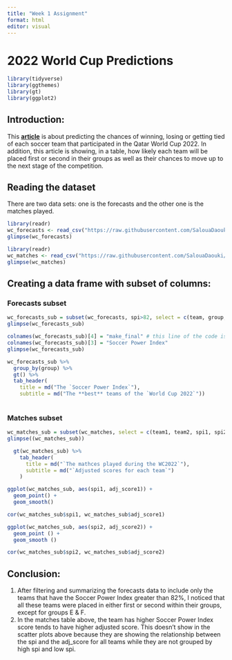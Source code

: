 ```yaml
---
title: "Week 1 Assignment"
format: html
editor: visual
---
```


# 2022 World Cup Predictions

```r
library(tidyverse)
library(ggthemes)
library(gt)
library(ggplot2)
```

## Introduction:

This [**article**](https://fivethirtyeight.com/features/how-our-2022-world-cup-predictions-work/) is about predicting the chances of winning, losing or getting tied of each soccer team that participated in the Qatar World Cup 2022. In addition, this article is showing, in a table, how likely each team will be placed first or second in their groups as well as their chances to move up to the next stage of the competition.

## Reading the dataset

There are two data sets: one is the forecasts and the other one is the matches played.

```r
library(readr)
wc_forecasts <- read_csv("https://raw.githubusercontent.com/SalouaDaouki/Data-607-Week-1-assignment-/main/wc_forecasts.csv")
glimpse(wc_forecasts)
```

```r
library(readr)
wc_matches <- read_csv("https://raw.githubusercontent.com/SalouaDaouki/Data-607-Week-1-assignment-/main/wc_matches.csv")
glimpse(wc_matches)
```

## Creating a data frame with subset of columns:

### Forecasts subset

```r
wc_forecasts_sub = subset(wc_forecasts, spi>82, select = c(team, group, spi, make_final))
glimpse(wc_forecasts_sub)
```

```r
colnames(wc_forecasts_sub)[4] = "make_final" # this line of the code is to undo the mistake I did; I renamed the 4th column instead of the 3.
colnames(wc_forecasts_sub)[3] = "Soccer Power Index"
glimpse(wc_forecasts_sub)
```

```r
wc_forecasts_sub %>% 
  group_by(group) %>%
  gt() %>%
  tab_header(
    title = md("The `Soccer Power Index`"),
    subtitle = md("The **best** teams of the `World Cup 2022`"))
  
```

### Matches subset

```r
wc_matches_sub = subset(wc_matches, select = c(team1, team2, spi1, spi2, adj_score1, adj_score2))
glimpse((wc_matches_sub))
```

```r
  gt(wc_matches_sub) %>%
    tab_header(
      title = md("`The mathces played during the WC2022`"),
      subtitle = md("`Adjusted scores for each team`")
    )
```

```r
ggplot(wc_matches_sub, aes(spi1, adj_score1)) +
  geom_point() +
  geom_smooth()
```

```r
cor(wc_matches_sub$spi1, wc_matches_sub$adj_score1)
```

```r
ggplot(wc_matches_sub, aes(spi2, adj_score2)) +
  geom_point () +
  geom_smooth ()
```

```r
cor(wc_matches_sub$spi2, wc_matches_sub$adj_score2)
```

## Conclusion:

1.  After filtering and summarizing the forecasts data to include only the teams that have the Soccer Power Index greater than 82%, I noticed that all these teams were placed in either first or second within their groups, except for groups E & F.
2.  In the matches table above, the team has higher Soccer Power Index score tends to have higher adjusted score. This doesn't show in the scatter plots above because they are showing the relationship between the spi and the adj_score for all teams while they are not grouped by high spi and low spi.
